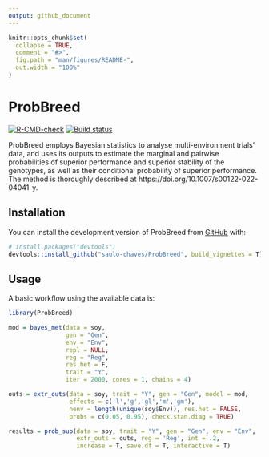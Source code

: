 ```yaml
---
output: github_document
---
```


<!-- README.md is generated from README.Rmd. Please edit that file -->

```r
knitr::opts_chunk$set(
  collapse = TRUE,
  comment = "#>",
  fig.path = "man/figures/README-",
  out.width = "100%"
)
```

# ProbBreed

<!-- badges: start -->
[![R-CMD-check](https://github.com/saulo-chaves/ProbSup/actions/workflows/R-CMD-check.yaml/badge.svg)](https://github.com/saulo-chaves/ProbSup/actions/workflows/R-CMD-check.yaml)
[![Build status](https://ci.appveyor.com/api/projects/status/eeu30dhkhiper85g?svg=true)](https://ci.appveyor.com/project/saulo-chaves/probbreed)
<!-- badges: end -->

ProbBreed employs Bayesian statistics to analyse multi-environment trials' data, and uses its outputs to estimate the marginal and pairwise probabilities of superior performance and superior stability of the genotypes, as well as their conditional probability of superior performance. The method is thoroughly described at https://doi.org/10.1007/s00122-022-04041-y.

## Installation

You can install the development version of ProbBreed from [GitHub](https://github.com/) with:

``` r
# install.packages("devtools")
devtools::install_github("saulo-chaves/ProbBreed", build_vignettes = T)
```

## Usage

A basic workflow using the available data is:

```r
library(ProbBreed)

mod = bayes_met(data = soy,
                gen = "Gen",
                env = "Env",
                repl = NULL,
                reg = "Reg",
                res.het = F,
                trait = "Y",
                iter = 2000, cores = 1, chains = 4)

outs = extr_outs(data = soy, trait = "Y", gen = "Gen", model = mod,
                 effects = c('l','g','gl','m','gm'),
                 nenv = length(unique(soy$Env)), res.het = FALSE,
                 probs = c(0.05, 0.95), check.stan.diag = TRUE)

results = prob_sup(data = soy, trait = "Y", gen = "Gen", env = "Env",
                   extr_outs = outs, reg = 'Reg', int = .2,
                   increase = T, save.df = T, interactive = T)

```


